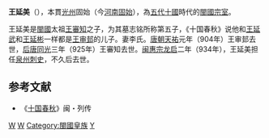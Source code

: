 '''王延美'''（{{lang-nan|''Ông Iân-bí''}}），本貫[[光州|光州]]固始（今[[河南|河南]][[固始|固始]]），為[[五代十國|五代十國]]時代的[[閩國皇室列表|閩國宗室]]。

王延美是[[閩國|閩國]]太祖[[王審知|王審知]]之子，为其墓志铭所称第五子，《十国春秋》说他和[[王延武|王延武]]和[[王延彬|王延彬]]一样都是[[王审邽|王审邽]]的儿子。妻李氏。[[唐朝|唐朝]][[天祐_(唐朝)|天祐]]元年（904年）王审邽去世，[[后唐|后唐]][[同光|同光]]三年（925年）王審知去世。[[闽惠宗|闽惠宗]][[龙启|龙启]]二年（934年），王延美担任[[泉州|泉州]][[刺史|刺史]]，不久后去世。

==参考文献== 
*《[[十国春秋|十国春秋]]》闽・列传 
{{閩國}}
[[Category:五代十国政治人物|W]]
[[Category:固始人|W]]
[[Category:閩國皇族|Category:閩國皇族]]
[[Category:王姓|Y]]
{{五代十国人物小作品}}